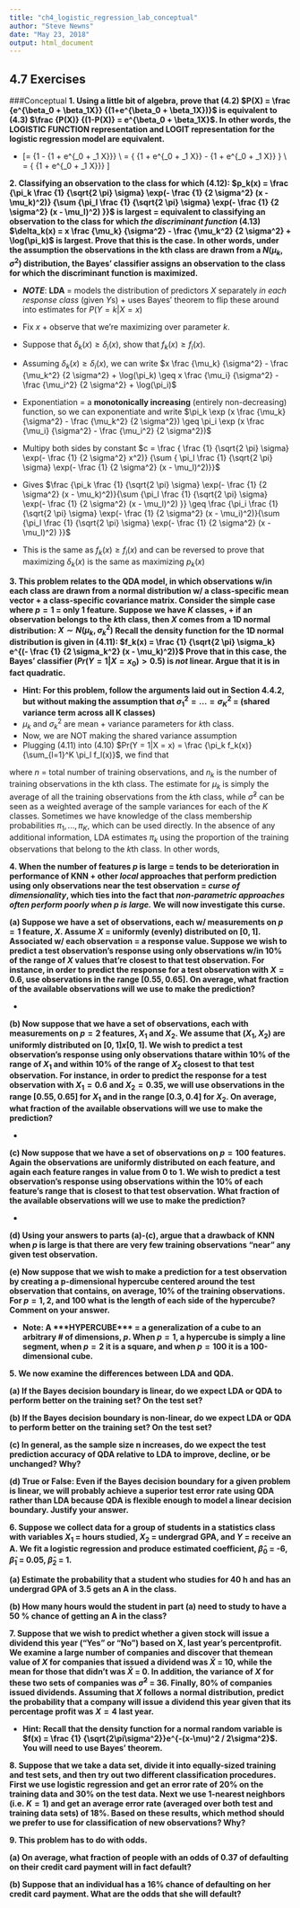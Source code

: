 ```yaml
---
title: "ch4_logistic_regression_lab_conceptual"
author: "Steve Newns"
date: "May 23, 2018"
output: html_document
---
```


## 4.7 Exercises
###Conceptual
**1. Using a little bit of algebra, prove that (4.2) $P(X) = \frac {e^{\beta_0 + \beta_1X}} {(1+e^{\beta_0 + \beta_1X})}$ is equivalent to (4.3) $\frac {P(X)} {(1-P(X)} = e^{\beta_0 + \beta_1X}$. In other words, the LOGISTIC FUNCTION representation and LOGIT representation for the logistic regression model are equivalent.**

* \[= \frac {\frac {e^{\beta_0 + \beta_1 X}} {1 + e^{\beta_0 + \beta_1 X}}}
        {1 - \frac {e^{\beta_0 + \beta_1 X}} {1 + e^{\beta_0 + \beta_1 X}}}
\\
= \frac {\frac {e^{\beta_0 + \beta_1 X}} {1 + e^{\beta_0 + \beta_1 X}}}
        {
          \frac {1 + e^{\beta_0 + \beta_1 X}} {1 + e^{\beta_0 + \beta_1 X}}
          - \frac {e^{\beta_0 + \beta_1 X}} {1 + e^{\beta_0 + \beta_1 X}}
        }
\\
= \frac {\frac {e^{\beta_0 + \beta_1 X}} {1 + e^{\beta_0 + \beta_1 X}}}
        {\frac {1} {1 + e^{\beta_0 + \beta_1 X}}}
\]


**2. Classifying an observation to the class for which (4.12): $p_k(x) = \frac {\pi_k \frac {1} {\sqrt{2 \pi} \sigma} \exp(- \frac {1} {2 \sigma^2} (x - \mu_k)^2)} {\sum {\pi_l \frac {1} {\sqrt{2 \pi} \sigma} \exp(- \frac {1} {2 \sigma^2} (x - \mu_l)^2) }}$ is largest = equivalent to classifying an observation to the class for which *the discriminant function* (4.13) $\delta_k(x) = x \frac {\mu_k} {\sigma^2} - \frac {\mu_k^2} {2 \sigma^2} + \log(\pi_k)$ is largest. Prove that this is the case. In other words, under the assumption the observations in the kth class are drawn from a $N(\mu_k, \sigma^2)$ distribution, the Bayes' classifier assigns an observation to the class for which the discriminant function is maximized.**

* ***NOTE***: **LDA** = models the distribution of predictors $X$ separately *in each response class* (given $Y$s) + uses Bayes’ theorem to flip these around into estimates for $P(Y = k|X = x)$

* Fix $x$ + observe that we're maximizing over parameter $k$. 
* Suppose that $\delta_k(x) \geq \delta_i(x)$, show that $f_k(x) \geq f_i(x)$. 
* Assuming $\delta_k(x) \geq \delta_i(x)$, we can write $x \frac {\mu_k} {\sigma^2} - \frac {\mu_k^2} {2 \sigma^2} + \log(\pi_k) \geq x \frac {\mu_i} {\sigma^2} - \frac {\mu_i^2} {2 \sigma^2} + \log(\pi_i)$
* Exponentiation = a **monotonically increasing** (entirely non-decreasing) function, so we can exponentiate and write $\pi_k \exp (x \frac {\mu_k} {\sigma^2} - \frac {\mu_k^2} {2 \sigma^2}) \geq \pi_i \exp (x \frac {\mu_i} {\sigma^2} - \frac {\mu_i^2} {2 \sigma^2})$
* Multipy both sides by constant $c = \frac { \frac {1} {\sqrt{2 \pi} \sigma} \exp(- \frac {1} {2 \sigma^2} x^2)} {\sum { \pi_l \frac {1} {\sqrt{2 \pi} \sigma} \exp(- \frac {1} {2 \sigma^2} (x - \mu_l)^2)}}$
* Gives $\frac {\pi_k \frac {1} {\sqrt{2 \pi} \sigma} \exp(- \frac {1} {2 \sigma^2} (x - \mu_k)^2)}{\sum {\pi_l \frac {1} {\sqrt{2 \pi} \sigma} \exp(- \frac {1} {2 \sigma^2} (x - \mu_l)^2) }} \geq \frac {\pi_i \frac {1} {\sqrt{2 \pi} \sigma} \exp(- \frac {1} {2 \sigma^2} (x - \mu_i)^2)}{\sum {\pi_l \frac {1} {\sqrt{2 \pi} \sigma} \exp(- \frac {1} {2 \sigma^2} (x - \mu_l)^2) }}$ 
* This is the same as $f_k(x) \geq f_i(x)$ and can be reversed to prove that maximizing $\delta_k(x)$ is the same as maximizing $p_k(x)$

**3. This problem relates to the QDA model, in which observations w/in each class are drawn from a normal distribution w/ a class-specific mean vector + a class-specific covariance matrix. Consider the simple case where $p = 1$ = only 1 feature. Suppose we have $K$ classes, + if an observation belongs to the $k$th class, then $X$ comes from a 1D normal distribution: $X \sim N(\mu_k, \sigma_k^2)$ Recall the density function for the 1D normal distribution is given in (4.11): $f_k(x) = \frac {1} {\sqrt{2 \pi} \sigma_k} e^{(- \frac {1} {2 \sigma_k^2} (x - \mu_k)^2)}$ Prove that in this case, the Bayes' classifier ($Pr(Y = 1|X = x_0) > 0.5$) is *not* linear. Argue that it is in fact quadratic.**

* **Hint: For this problem, follow the arguments laid out in Section 4.4.2, but without making the assumption that $\sigma_1^2  = ... = \sigma_K^2$ = (shared variance term across all K classes)**
* $\mu_k$ and $\sigma_k^2$ are mean + variance parameters for $k$th class.
* Now, we are NOT making the shared variance assumption
* Plugging (4.11) into (4.10) $Pr(Y = 1|X = x) = \frac {\pi_k f_k(x)} {\sum_{l=1}^K \pi_l f_l(x)}$, we find that

where $n$ = total number of training observations, and $n_k$ is the number of training observations in the kth class. The estimate for $\mu_k$ is simply the average of all the training observations from the $k$th class, while $\hat{\sigma}^2$ can be seen as a weighted average of the sample variances for each of the $K$ classes. Sometimes we have knowledge of the class membership probabilities
$\pi_1, ... ,\pi_K$, which can be used directly. In the absence of any additional information, LDA estimates $\pi_k$ using the proportion of the training observations that belong to the $k$th class. In other words,

**4. When the number of features $p$ is large = tends to be deterioration in performance of KNN + other *local* approaches that perform prediction using only observations near the test observation = *curse of dimensionality*, which ties into the fact that *non-parametric approaches often perform poorly when $p$ is large.* We will now investigate this curse.**

**(a) Suppose we have a set of observations, each w/ measurements on $p = 1$ feature, $X$. Assume $X$ = uniformly (evenly) distributed on $[0, 1]$. Associated w/ each observation = a response value. Suppose we wish to predict a test observation's response using only observations w/in 10% of the range of $X$ values that're closest to that test observation. For instance, in order to predict the response for a test observation with $X = 0.6$, use observations in the range $[0.55, 0.65]$. On average, what fraction of the available observations will we use to make the prediction?**

* 

**(b) Now suppose that we have a set of observations, each with measurements on $p = 2$ features, $X_1$ and $X_2$. We assume that $(X_1, X_2)$ are uniformly distributed on $[0, 1]x[0, 1]$. We wish to predict a test observation's response using only observations thatare within 10% of the range of $X_1$ and within 10% of the range of $X_2$ closest to that test observation. For instance, in order to predict the response for a test observation with $X_1 = 0.6$ and $X_2 = 0.35$, we will use observations in the range $[0.55, 0.65]$ for $X_1$ and in the range $[0.3, 0.4]$ for $X_2$. On average, what fraction of the available observations will we use to make the prediction?**

* 

**(c) Now suppose that we have a set of observations on $p = 100$ features. Again the observations are uniformly distributed on each feature, and again each feature ranges in value from 0 to 1. We wish to predict a test observation's response using observations within the 10% of each feature's range that is closest to that test observation. What fraction of the available observations will we use to make the prediction?**

* 

**(d) Using your answers to parts (a)-(c), argue that a drawback of KNN when $p$ is large is that there are very few training observations "near" any given test observation.**

**(e) Now suppose that we wish to make a prediction for a test observation by creating a p-dimensional hypercube centered around the test observation that contains, on average, 10% of the training observations. For $p = 1, 2$, and $100$ what is the length of each side of the hypercube? Comment on your answer.**

* **Note: A \*\*\*HYPERCUBE\*\*\* = a generalization of a cube to an arbitrary # of dimensions, $p$. When $p = 1$, a hypercube is simply a line segment, when $p = 2$ it is a square, and when $p = 100$ it is a 100-dimensional cube.**

**5. We now examine the differences between LDA and QDA.**

**(a) If the Bayes decision boundary is linear, do we expect LDA or QDA to perform better on the training set? On the test set?**

**(b) If the Bayes decision boundary is non-linear, do we expect LDA or QDA to perform better on the training set? On the test set?**

**(c) In general, as the sample size n increases, do we expect the test prediction accuracy of QDA relative to LDA to improve, decline, or be unchanged? Why?**

**(d) True or False: Even if the Bayes decision boundary for a given problem is linear, we will probably achieve a superior test error rate using QDA rather than LDA because QDA is flexible enough to model a linear decision boundary. Justify your answer.**

**6. Suppose we collect data for a group of students in a statistics class with variables $X_1$ = hours studied, $X_2$ = undergrad GPA, and $Y$ = receive an A. We fit a logistic regression and produce estimated coefficient, $\hat{\beta}_0$ = -6, $\hat{\beta}_1$ = 0.05, $\hat{\beta}_2$ = 1.**

**(a) Estimate the probability that a student who studies for 40 h and has an undergrad GPA of 3.5 gets an A in the class.**

**(b) How many hours would the student in part (a) need to study to have a 50 % chance of getting an A in the class?**

**7. Suppose that we wish to predict whether a given stock will issue a dividend this year ("Yes" or "No") based on X, last year's percentprofit. We examine a large number of companies and discover that themean value of $X$ for companies that issued a dividend was $\bar{X}$ = 10, while the mean for those that didn't was $\bar{X}$ = 0. In addition, the variance of $X$ for these two sets of companies was $\hat{\sigma}^2$ = 36. Finally, 80% of companies issued dividends. Assuming that $X$ follows a normal distribution, predict the probability that a company will issue a dividend this year given that its percentage profit was $X = 4$ last year.**

* **Hint: Recall that the density function for a normal random variable is $f(x) = \frac {1} {\sqrt{2\pi\sigma^2}}e^{-(x-\mu)^2 / 2\sigma^2}$. You will need to use Bayes' theorem.**

**8. Suppose that we take a data set, divide it into equally-sized training and test sets, and then try out two different classification procedures. First we use logistic regression and get an error rate of 20% on the training data and 30% on the test data. Next we use 1-nearest neighbors (i.e. $K = 1$) and get an average error rate (averaged over both test and training data sets) of 18%. Based on these results, which method should we prefer to use for classification of new observations? Why?**

**9. This problem has to do with odds.**

**(a) On average, what fraction of people with an odds of 0.37 of defaulting on their credit card payment will in fact default?**

**(b) Suppose that an individual has a 16% chance of defaulting on her credit card payment. What are the odds that she will default?**
